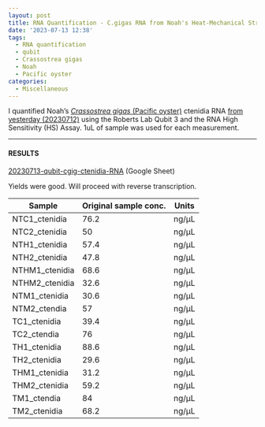 ```yaml
---
layout: post
title: RNA Quantification - C.gigas RNA from Noah's Heat-Mechanical Stress Project
date: '2023-07-13 12:38'
tags: 
  - RNA quantification
  - qubit
  - Crassostrea gigas
  - Noah
  - Pacific oyster
categories: 
  - Miscellaneous
---
```

I quantified Noah's [_Crassostrea gigas_ (Pacific oyster)](http://en.wikipedia.org/wiki/Pacific_oyster) ctenidia RNA [from yesterday (20230712)](https://robertslab.github.io/sams-notebook/2023/07/12/RNA-Isolation-C.gigas-Ctenidia-from-Noah's-Heat-Mechanical-Stress-Project.html) using the Roberts Lab Qubit 3 and the RNA High Sensitivity (HS) Assay. 1uL of sample was used for each measurement.


---

#### RESULTS

[20230713-qubit-cgig-ctenidia-RNA](https://docs.google.com/spreadsheets/d/1i3OHh1rPBvj9pVOXjeoRbnofW7pdg4iZJXfwkgi_4pg/edit?usp=sharing) (Google Sheet)

Yields were good. Will proceed with reverse transcription.

| Sample         | Original sample conc. | Units |
|----------------|-----------------------|-------|
| NTC1_ctenidia  | 76.2                  | ng/µL |
| NTC2_ctenidia  | 50                    | ng/µL |
| NTH1_ctenidia  | 57.4                  | ng/µL |
| NTH2_ctenidia  | 47.8                  | ng/µL |
| NTHM1_ctenidia | 68.6                  | ng/µL |
| NTHM2_ctenidia | 32.6                  | ng/µL |
| NTM1_ctenidia  | 30.6                  | ng/µL |
| NTM2_ctendia   | 57                    | ng/µL |
| TC1_ctenidia   | 39.4                  | ng/µL |
| TC2_ctendia    | 76                    | ng/µL |
| TH1_ctenidia   | 88.6                  | ng/µL |
| TH2_ctenidia   | 29.6                  | ng/µL |
| THM1_ctenidia  | 31.2                  | ng/µL |
| THM2_ctenidia  | 59.2                  | ng/µL |
| TM1_ctendia    | 84                    | ng/µL |
| TM2_ctenidia   | 68.2                  | ng/µL |